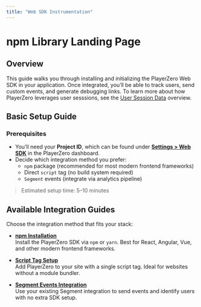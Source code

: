 ```yaml
---
title: "Web SDK Instrumentation"
---
```


# npm Library Landing Page

## Overview

This guide walks you through installing and initializing the PlayerZero Web SDK in your application. Once integrated, you’ll be able to track users, send custom events, and generate debugging links. To learn more about how PlayerZero leverages user sesssions, see the [User Session Data](/connect-data-to-playerzero/user-session-data) overview.

## Basic Setup Guide

### Prerequisites
- You’ll need your **Project ID**, which can be found under [**Settings > Web SDK**](https://go.playerzero.app/setting/web) in the PlayerZero dashboard.
- Decide which integration method you prefer:
  - `npm` package (recommended for most modern frontend frameworks)
  - Direct `script` tag (no build system required)
  - `Segment` events (integrate via analytics pipeline)

> Estimated setup time: 5–10 minutes 

## Available Integration Guides

Choose the integration method that fits your stack:

- **[npm Installation](/developer-guide/configuration-guides/capturing-user-sessions/npm)**  
  Install the PlayerZero SDK via `npm` or `yarn`. Best for React, Angular, Vue, and other modern frontend frameworks.

- **[Script Tag Setup](/developer-guide/configuration-guides/capturing-user-sessions/script-tag)**  
  Add PlayerZero to your site with a single script tag. Ideal for websites without a module bundler.

- **[Segment Events Integration](/developer-guide/configuration-guides/capturing-user-sessions/segment)**  
  Use your existing Segment integration to send events and identify users with no extra SDK setup.

